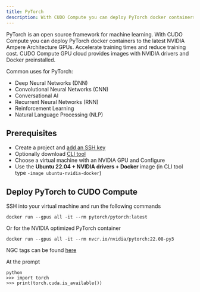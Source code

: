 ```yaml
---
title: PyTorch
description: With CUDO Compute you can deploy PyTorch docker containers to the latest NVIDIA Ampere Architecture GPUs.
---
```


PyTorch is an open source framework for machine learning. With CUDO Compute you can deploy PyTorch docker containers to the latest NVIDIA Ampere Architecture GPUs. Accelerate training times and reduce training cost.
CUDO Compute GPU cloud provides images with NVIDIA drivers and Docker preinstalled.

Common uses for PyTorch:

- Deep Neural Networks (DNN)
- Convolutional Neural Networks (CNN)
- Conversational AI
- Recurrent Neural Networks (RNN)
- Reinforcement Learning
- Natural Language Processing (NLP)

## Prerequisites

- Create a project and [add an SSH key](/tutorials/how-to-generate-ssh-keys)
- Optionally download [CLI tool](/cli-tool)
- Choose a virtual machine with an NVIDIA GPU and Configure
- Use the **Ubuntu 22.04 + NVIDIA drivers + Docker** image (in CLI tool type `-image ubuntu-nvidia-docker`)

## Deploy PyTorch to CUDO Compute

SSH into your virtual machine and run the following commands

```shell
docker run --gpus all -it --rm pytorch/pytorch:latest
```

Or for the NVIDIA optimized PyTorch container

```shell
docker run --gpus all -it --rm nvcr.io/nvidia/pytorch:22.08-py3
```

NGC tags can be found [here](https://catalog.ngc.nvidia.com/orgs/nvidia/containers/pytorch/tags)

At the prompt

```shell
python
>>> import torch
>>> print(torch.cuda.is_available())
```

